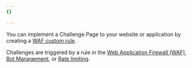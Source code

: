 ```yaml
---
{}

---
```


You can implement a Challenge Page to your website or application by creating a [WAF custom rule](/waf/custom-rules/). 

Challenges are triggered by a rule in the [Web Application Firewall (WAF)](/waf/), [Bot Management](/bots/), or [Rate limiting](/waf/rate-limiting-rules/). 